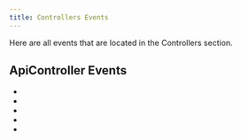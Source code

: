 ```yaml
---
title: Controllers Events
---
```


Here are all events that are located in the Controllers section.

## ApiController Events

- <Highlights text="response.send" />
- <Highlights text="response.success" />
- <Highlights text="response.notFound" />
- <Highlights text="response.badRequest" />
- <Highlights text="response.unauthorized" />